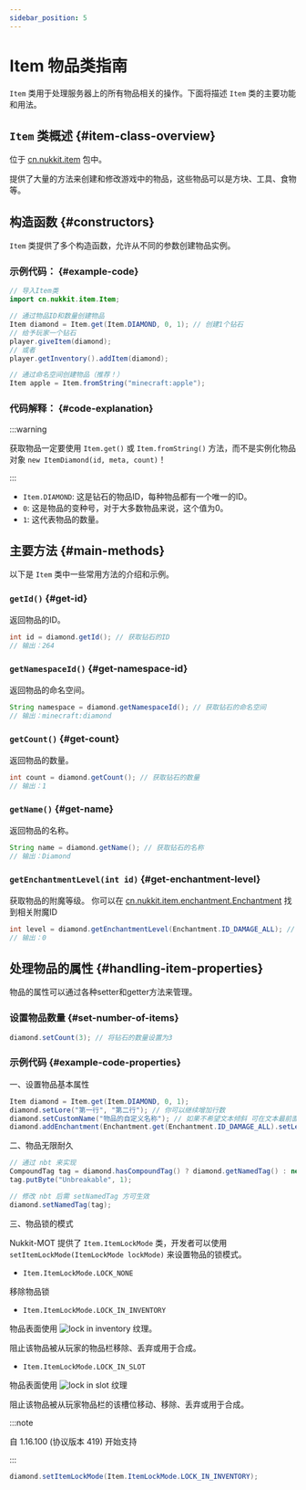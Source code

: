 ```yaml
---
sidebar_position: 5
---
```


# Item 物品类指南

`Item` 类用于处理服务器上的所有物品相关的操作。下面将描述 `Item` 类的主要功能和用法。

## `Item` 类概述 \{#item-class-overview}

位于 [cn.nukkit.item](https://github.com/MemoriesOfTime/Nukkit-MOT/blob/master/src/main/java/cn/nukkit/item/Item.java) 包中。

提供了大量的方法来创建和修改游戏中的物品，这些物品可以是方块、工具、食物等。

## 构造函数 \{#constructors}

`Item` 类提供了多个构造函数，允许从不同的参数创建物品实例。

### 示例代码： \{#example-code}
```java
// 导入Item类
import cn.nukkit.item.Item;

// 通过物品ID和数量创建物品
Item diamond = Item.get(Item.DIAMOND, 0, 1); // 创建1个钻石
// 给予玩家一个钻石
player.giveItem(diamond);
// 或者
player.getInventory().addItem(diamond);

// 通过命名空间创建物品（推荐！）
Item apple = Item.fromString("minecraft:apple");
```

### 代码解释： \{#code-explanation}

:::warning

获取物品一定要使用 `Item.get()` 或 `Item.fromString()` 方法，而不是实例化物品对象 `new ItemDiamond(id, meta, count)`！

:::

- `Item.DIAMOND`: 这是钻石的物品ID，每种物品都有一个唯一的ID。
- `0`: 这是物品的变种号，对于大多数物品来说，这个值为0。
- `1`: 这代表物品的数量。

## 主要方法 \{#main-methods}

以下是 `Item` 类中一些常用方法的介绍和示例。

### `getId()` \{#get-id}
返回物品的ID。
```java
int id = diamond.getId(); // 获取钻石的ID
// 输出：264
```

### `getNamespaceId()` \{#get-namespace-id}
返回物品的命名空间。
```java
String namespace = diamond.getNamespaceId(); // 获取钻石的命名空间
// 输出：minecraft:diamond
```

### `getCount()` \{#get-count}
返回物品的数量。
```java
int count = diamond.getCount(); // 获取钻石的数量
// 输出：1
```

### `getName()` \{#get-name}
返回物品的名称。
```java
String name = diamond.getName(); // 获取钻石的名称
// 输出：Diamond
```

### `getEnchantmentLevel(int id)` \{#get-enchantment-level}
获取物品的附魔等级。
你可以在 [cn.nukkit.item.enchantment.Enchantment](https://github.com/MemoriesOfTime/Nukkit-MOT/blob/master/src/main/java/cn/nukkit/item/enchantment/Enchantment.java) 找到相关附魔ID
```java
int level = diamond.getEnchantmentLevel(Enchantment.ID_DAMAGE_ALL); // 获取钻石的锋利等级 若没有附魔 则返回 0
// 输出：0
```

## 处理物品的属性 \{#handling-item-properties}

物品的属性可以通过各种setter和getter方法来管理。

### 设置物品数量 \{#set-number-of-items}
```java
diamond.setCount(3); // 将钻石的数量设置为3
```

### 示例代码 \{#example-code-properties}

一、设置物品基本属性

```java
Item diamond = Item.get(Item.DIAMOND, 0, 1);
diamond.setLore("第一行", "第二行"); // 你可以继续增加行数
diamond.setCustomName("物品的自定义名称"); // 如果不希望文本倾斜 可在文本最前面添加 "§r" 来重置格式
diamond.addEnchantment(Enchantment.get(Enchantment.ID_DAMAGE_ALL).setLevel(5), Enchantment.get(Enchantment.ID_PROTECTION_ALL).setLevel(4)); // 为物品添加锋利5和保护4附魔
```

二、物品无限耐久

```java
// 通过 nbt 来实现
CompoundTag tag = diamond.hasCompoundTag() ? diamond.getNamedTag() : new CompoundTag();
tag.putByte("Unbreakable", 1);

// 修改 nbt 后需 setNamedTag 方可生效
diamond.setNamedTag(tag);
```

三、物品锁的模式

Nukkit-MOT 提供了 `Item.ItemLockMode` 类，开发者可以使用 `setItemLockMode(ItemLockMode lockMode)` 来设置物品的锁模式。

- `Item.ItemLockMode.LOCK_NONE`

移除物品锁

- `Item.ItemLockMode.LOCK_IN_INVENTORY`

物品表面使用 ![lock in inventory](https://minecraft.wiki/images/Item_lock_yellow.png) 纹理。

阻止该物品被从玩家的物品栏移除、丢弃或用于合成。

- `Item.ItemLockMode.LOCK_IN_SLOT`

物品表面使用 ![lock in slot](https://minecraft.wiki/images/Item_lock_red.png) 纹理

阻止该物品被从玩家物品栏的该槽位移动、移除、丢弃或用于合成。

:::note

自 1.16.100 (协议版本 419) 开始支持

:::

```java
diamond.setItemLockMode(Item.ItemLockMode.LOCK_IN_INVENTORY);
```